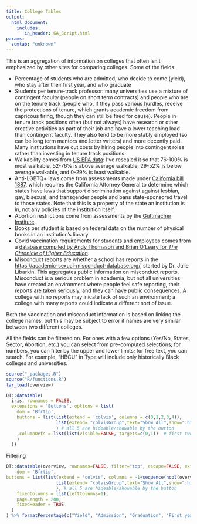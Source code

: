 ```yaml
---
title: College Tables
output:
  html_document:
    includes:
       in_header: GA_Script.html
params:
  sumtab: "unknown"
---
```


This is an aggregation of information on colleges that often isn't emphasized by other sites for comparing colleges. Some of the fields:

* Percentage of students who are admitted, who decide to come (yield), who stay after their first year, and who graduate
* Students per tenure-track professor: many universities use a mixture of contingent faculty (people on short term contracts) and people who are on the tenure track (people who, if they pass various hurdles, receive the protections of tenure, which grants academic freedom from capricous firing, though they can still be fired for cause). People in tenure track positions often (but not always) have research or other creative activities as part of their job and have a lower teaching load than contingent faculty. They also tend to be more stably employed (so can be long term mentors and letter writers) and more decently paid. Many institutions have cut costs by hiring people into contingent roles rather than investing in tenure track positions.
* Walkability comes from [US EPA data](https://www.epa.gov/smartgrowth/smart-location-mapping): I've rescaled it so that 76-100% is most walkable, 52-76% is above average walkable, 29-52% is below average walkable, and 0-29% is least walkable.
* Anti-LGBTQ+ laws come from assessments made under [California bill 1887](https://oag.ca.gov/ab1887), which requires the California Attorney General to determine which states have laws that support discrimination against against lesbian, gay, bisexual, and transgender people and bans state-sponsored travel to those states. Note that this is a property of the state an institution is in, not any policies of the institution itself.
* Abortion restrictions come from assessments by the [Guttmacher Institute](https://states.guttmacher.org/policies/).
* Books per student is based on federal data on the number of physical books in an institution's library.
* Covid vaccination requirements for students and employees comes from a [database compiled by Andy Thomason and Brian O'Leary for *The Chronicle of Higher Education*](https://www.chronicle.com/blogs/live-coronavirus-updates/heres-a-list-of-colleges-that-will-require-students-to-be-vaccinated-against-covid-19).
* Misconduct reports are whether a school has reports in the [https://academic-sexual-misconduct-database.org/](Academic Sexual Misconduct Database), started by Dr. Julie Libarkin. This aggregates public information on misconduct reports. Misconduct is a serious problem in academia, but not all universities have created an environment where people feel safe reporting, their reports are taken seriously, and they can have public consequences. A college with no reports may inicate lack of such an environment; a college with many reports could indicate a different sort of issue.

Both the vaccination and misconduct information is based on linking the college names, but this may be subject to error if names are very similar between two different colleges.

All the fields can be filtered on. For ones with a few options (Yes/No, States, Sector, Abortion, etc.) you can select from pre-computed selections; for numbers, you can filter by the upper and lower limits; for free text, you can search. For example, "HBCU" in Type will include only historically Black colleges and universities.

```r
source("_packages.R")
source("R/functions.R")
tar_load(overview)

DT::datatable(
  iris, rownames = FALSE,
  extensions = 'Buttons', options = list(
    dom = 'Bfrtip',
    buttons = list(list(extend = 'colvis', columns = c(0,1,2,3,4)),
                   list(extend= "colvisGroup",text="Show All",show=":hidden") # show all button
                   ) # all 5 are hideable/showable by the button
    ,columnDefs = list(list(visible=FALSE, targets=c(0,1))  # first two start hidden
    )
  ))
```
  

Filtering
  
  
```r

DT::datatable(overview, rownames=FALSE, filter="top", escape=FALSE, extensions = c('Buttons', 'FixedColumns', 'FixedHeader'), options = list(
    dom = 'Bfrtip',
buttons = list(list(extend = 'colvis', columns = -1+sequence(ncol(overview))),
                   list(extend= "colvisGroup",text="Show All",show=":hidden") # show all button
                   ), # all 5 are hideable/showable by the button
	fixedColumns = list(leftColumns=1),
	pageLength = 200,
	fixedHeader = TRUE
  )
) %>% formatPercentage(c("Yield", "Admission", "Graduation", "First year retention", "Walkability"), 0)
```